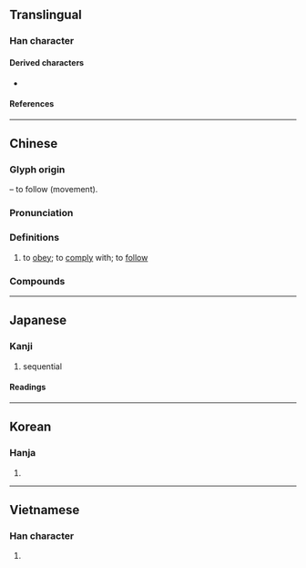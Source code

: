 {{character info}}
==Translingual==

===Han character===
{{Han char|rn=60|rad=彳|as=09|sn=12|four=22264|canj=HOHJU|ids=⿰彳盾}}

====Derived characters====
* {{l|mul|[[㵌]], [[𣛝]], [[𦅑]], [[𧝩]]}}

====References====
{{Han ref|kx=0369.280|dkj=10187|dj=0696.020|hdz=20835.040|uh=5FAA}}

----

==Chinese==
{{zh-forms}}

===Glyph origin===
{{Han etym}}
{{Han compound|彳|t1=movement|盾|ls=psc|c1=s|c2=p}} – to follow (movement).

===Pronunciation===
{{zh-pron
|m=xún
|c=ceon4
|h=pfs=
|md=
|mn=sûn
|mn-t=sung5
|w=
|mc=y
|oc=y
|cat=v
}}

===Definitions===
{{zh-hanzi}}

# to [[obey]]; to [[comply]] with; to [[follow]]
#: {{zh-x|循-著[着]{zhe} 老師 的 指示|following the teacher's instructions}}

===Compounds===
{{zh-der|因循守舊|徼循|循俗|循環反覆|侵蝕循環|小循環|單循環賽|循吏|循循善誘|循規蹈矩|循理|循陔|因循坐誤|惡性循環|循聲附會|循默|循階|循衣摸床|循良|循線|循環賽|循環論證|循環系統|循環小數|循環制|循環不息|循環|循流|循次而進|循循誘人|循序|循常習故|循尚|循名責實|循名課實|循名考實|循名督實|循名校實|循分|循例|岩石循環|天道循環|天理循環|大循環|因循苟且|依循|循序漸進|因循|循常|拊循|水氣循環|景氣循環|氮循環|碳循環|持循|遵循|蹲循|肺循環|責實循名|血循環|蹈矩循規|體循環|血液循環|蹈規循矩}}

----

==Japanese==

===Kanji===
{{ja-kanji|grade=c|rs=彳09}}

# sequential

====Readings====
{{ja-readings
|goon=じゅん
|kanon=しゅん
|kun=したが-う
}}

----

==Korean==

===Hanja===
{{ko-hanja|hangeul=순}}

# {{rfdef|ko|sort=彳09}}

----

==Vietnamese==

===Han character===
{{vi-hantu|[[tuần]]|rs=彳09}}

# {{rfdef|vi|sort=彳09}}